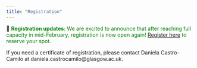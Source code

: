 ```yaml
---
title: "Registration"
---
```


📣 <span style="color:green">**Registration updates**: We are excited to announce that after reaching full capacity in mid-February, registration is now open again! [Register here](https://forms.office.com/Pages/ResponsePage.aspx?id=KVxybjp2UE-B8i4lTwEzyJqR-CXnEDNJstG6HYmoV49UQjJMWVJVWUdFNTNKMlA5QTA0OEVOM0NZNi4u) to reserve your spot.</span>

If you need a certificate of registration, please contact Daniela Castro-Camilo at daniela.castrocamilo@glasgow.ac.uk.

<!-- The workshop is free of charge, but registration is mandatory due to limited capacity. Please register to attend the workshop using [this form](https://forms.office.com/Pages/ResponsePage.aspx?id=KVxybjp2UE-B8i4lTwEzyJqR-CXnEDNJstG6HYmoV49URURCNjVYV0xKMjE4NVE5QUE3TkFET1JROC4u).The deadline for registration is the **14th of March 2025.** -->

<!-- We especially encourage PhD students and early career researchers (ECRs) to participate. Limited partial travel support is available for: -->

<!--   - Scotland-based students and ECRs attending the conference. -->
<!--   - Students and ECRs from any location presenting a contribution. -->
    
<!-- If you are interested in applying for this support, please email Daniela at daniela.castrocamilo@glasgow.ac.uk. -->